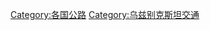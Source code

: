{{Commonscat|Roads in Uzbekistan}}

[[Category:各国公路|Category:各国公路]]
[[Category:乌兹别克斯坦交通|Category:乌兹别克斯坦交通]]